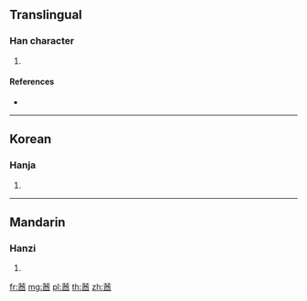 {{character info/new}}
==Translingual==

===Han character===
{{Han char|rn=140|rad=艸|as=07|sn=13|four=44601|canj=TMCW,XTMCW}}

# {{defn|Han|sort=艸07}}

====References====
* {{Han ref|kx=1035.060|dkj=31071|dj=1494.060|hdz=53215.130|uh=83A4|ud=33700|bh=D75F|bd=55135}}

----

==Korean==

===Hanja===
{{ko-hanja|hangeul=천|eumhun=|rv=cheon|mr=ch'ŏn|y=chen}}

# {{defn|lang=ko|sort=艸07}}

----

==Mandarin==

===Hanzi===
{{cmn-hanzi|pin=[[yóu]] ([[you2]])|wg=yu<sup>2</sup>}}

# {{defn|lang=cmn|sort=艸07}}

[[fr:莤]]
[[mg:莤]]
[[pl:莤]]
[[th:莤]]
[[zh:莤]]